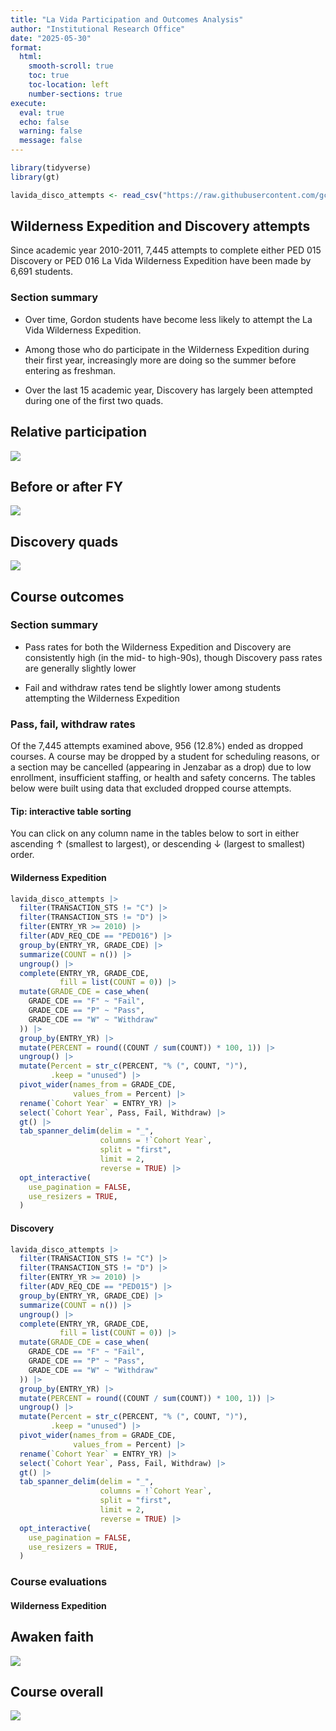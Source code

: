 ```yaml
---
title: "La Vida Participation and Outcomes Analysis"
author: "Institutional Research Office"
date: "2025-05-30"
format:
  html:
    smooth-scroll: true
    toc: true
    toc-location: left
    number-sections: true
execute: 
  eval: true
  echo: false
  warning: false
  message: false
---
```


```r
library(tidyverse)
library(gt)

lavida_disco_attempts <- read_csv("https://raw.githubusercontent.com/gc-drsl/rp-carlson-la-vida/refs/heads/main/data/analysis_data/lavida_disco_attempts.csv")
```

## Wilderness Expedition and Discovery attempts

Since academic year 2010-2011, 7,445 attempts to complete either PED 015 Discovery or PED 016 La Vida Wilderness Expedition have been made by 6,691 students.

::: callout-note
### Section summary

-   Over time, Gordon students have become less likely to attempt the La Vida Wilderness Expedition.

-   Among those who do participate in the Wilderness Expedition during their first year, increasingly more are doing so the summer before entering as freshman.

-   Over the last 15 academic year, Discovery has largely been attempted during one of the first two quads.
:::

::: panel-tabset
## Relative participation

![](images/relative_participation_donuts.png)

## Before or after FY

![](images/before_after_donuts.png)

## Discovery quads

![](images/disco_quads-02.png)
:::

## Course outcomes

::: callout-note
### Section summary

-   Pass rates for both the Wilderness Expedition and Discovery are consistently high (in the mid- to high-90s), though Discovery pass rates are generally slightly lower

-   Fail and withdraw rates tend be slightly lower among students attempting the Wilderness Expedition
:::

### Pass, fail, withdraw rates

Of the 7,445 attempts examined above, 956 (12.8%) ended as dropped courses. A course may be dropped by a student for scheduling reasons, or a section may be cancelled (appearing in Jenzabar as a drop) due to low enrollment, insufficient staffing, or health and safety concerns. The tables below were built using data that excluded dropped course attempts.

::: callout-tip
#### Tip: interactive table sorting

You can click on any column name in the tables below to sort in either ascending ↑ (smallest to largest), or descending ↓ (largest to smallest) order.
:::

::: panel-tabset
#### Wilderness Expedition

```r
lavida_disco_attempts |>
  filter(TRANSACTION_STS != "C") |>
  filter(TRANSACTION_STS != "D") |>
  filter(ENTRY_YR >= 2010) |>
  filter(ADV_REQ_CDE == "PED016") |>
  group_by(ENTRY_YR, GRADE_CDE) |>
  summarize(COUNT = n()) |>
  ungroup() |>
  complete(ENTRY_YR, GRADE_CDE,
           fill = list(COUNT = 0)) |>
  mutate(GRADE_CDE = case_when(
    GRADE_CDE == "F" ~ "Fail",
    GRADE_CDE == "P" ~ "Pass",
    GRADE_CDE == "W" ~ "Withdraw"
  )) |>
  group_by(ENTRY_YR) |>
  mutate(PERCENT = round((COUNT / sum(COUNT)) * 100, 1)) |>
  ungroup() |>
  mutate(Percent = str_c(PERCENT, "% (", COUNT, ")"),
         .keep = "unused") |>
  pivot_wider(names_from = GRADE_CDE,
              values_from = Percent) |>
  rename(`Cohort Year` = ENTRY_YR) |>
  select(`Cohort Year`, Pass, Fail, Withdraw) |>
  gt() |>
  tab_spanner_delim(delim = "_",
                    columns = !`Cohort Year`,
                    split = "first",
                    limit = 2,
                    reverse = TRUE) |>
  opt_interactive(
    use_pagination = FALSE,
    use_resizers = TRUE,
  )
```

#### Discovery

```r
lavida_disco_attempts |>
  filter(TRANSACTION_STS != "C") |>
  filter(TRANSACTION_STS != "D") |>
  filter(ENTRY_YR >= 2010) |>
  filter(ADV_REQ_CDE == "PED015") |>
  group_by(ENTRY_YR, GRADE_CDE) |>
  summarize(COUNT = n()) |>
  ungroup() |>
  complete(ENTRY_YR, GRADE_CDE,
           fill = list(COUNT = 0)) |>
  mutate(GRADE_CDE = case_when(
    GRADE_CDE == "F" ~ "Fail",
    GRADE_CDE == "P" ~ "Pass",
    GRADE_CDE == "W" ~ "Withdraw"
  )) |>
  group_by(ENTRY_YR) |>
  mutate(PERCENT = round((COUNT / sum(COUNT)) * 100, 1)) |>
  ungroup() |>
  mutate(Percent = str_c(PERCENT, "% (", COUNT, ")"),
         .keep = "unused") |>
  pivot_wider(names_from = GRADE_CDE,
              values_from = Percent) |>
  rename(`Cohort Year` = ENTRY_YR) |>
  select(`Cohort Year`, Pass, Fail, Withdraw) |>
  gt() |>
  tab_spanner_delim(delim = "_",
                    columns = !`Cohort Year`,
                    split = "first",
                    limit = 2,
                    reverse = TRUE) |>
  opt_interactive(
    use_pagination = FALSE,
    use_resizers = TRUE,
  )
```
:::

### Course evaluations

#### Wilderness Expedition

::: panel-tabset
## Awaken faith

![](images/la_vida_faith.png)

## Course overall

![](images/la_vida_overall.png)
:::
